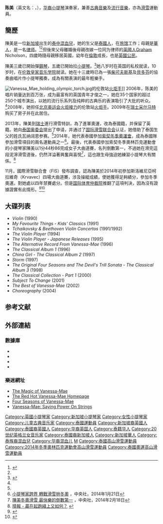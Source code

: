 <!-- 以下国家代码一律按国际奥委会的代码为准。-->
<!-- 总资料-->
{{Infobox person
| name        = 陈美<br>Vanessa-Mae Vanakorn Nicholson 
| image       = Vanessa Mae.jpg
| caption     = 陳美2004年10月21日於倫敦[[皇家節日音樂廳|皇家節日音樂廳]]
| birth_name  = Vanessa-Mae Vanakorn Nicholson
| birth_date = {{birth date and age|df=yes|1978|10|27}}
| birth_place ={{SGP}}
| residence = {{SWI}}[[策馬特|策馬特]]<ref name=zermatt/>
| nationality = {{GBR}}<br>{{THA}}<br>（[[双重国籍|双重国籍]]）<ref name="腾讯">{{Cite web |url=http://sports.qq.com/a/20140210/010608.htm |title=陈美有双重国籍 销百万唱片跻身英国富姐行列 |accessdate=2014-02-22 |archive-date=2014-02-27 |archive-url=https://web.archive.org/web/20140227132148/http://sports.qq.com/a/20140210/010608.htm |dead-url=no }}</ref>
| other_names = Vanessa-Mae、Vanessa Vanakorn
| occupation  = [[小提琴手|小提琴手]]、[[高山滑雪|高山滑雪]]运动员
| 母校= [[皇家音乐学院_(伦敦)|伦敦皇家音乐学院]]
| website = {{URL|www.vanessa-mae.com}}
<!-- 音乐生涯-->
| module1 = {{Infobox Musical artist
| embed = yes
| background = solo_singer
| Origin = {{GBR}}[[倫敦|倫敦]]
| Instrument = [[小提琴|小提琴]]
| Genre = [[流行音乐|Pop]]、[[西洋古典音樂|classical]]、[[techno_music|techno]]
| Years_active = 1990年–至今
| Label = [[索尼音乐娱乐|索尼音乐娱乐]]、[[維京唱片|Virgin]]、[[EMI|EMI]]
}}
<!-- 体育生涯-->
| module2 = {{Infobox sportsperson
| embed            = yes
| event            = [[高山滑雪|高山滑雪]]
| country          = {{THA}}
}}
}}
'''陈美'''（英文名：{{lang|en|'''Vanessa-Mae Vanakorn Nicholson'''}}，{{bd|1978年|10月27日|catIdx=C陈}}），[[华裔|华裔]][[小提琴|小提琴]]演奏家，兼善[[古典音樂|古典音樂]]及[[流行音樂|流行音樂]]，亦為[[滑雪|滑雪]]運動員。

==簡歷==
陳美是一位[[新加坡|新加坡]]出生的[[泰国|泰]][[中国|中]][[混血兒|混血兒]]，她的生父是[[泰國人|泰國人]]，在[[旅馆|旅馆]]工作；母親是[[華人|華人]]，是一名[[律师|律师]]。<ref>{{cite web|url=http://www.independent.co.uk/life-style/a-parting-that-plays-on-the-heart-strings-1336768.html|title=A parting that plays on the heart-strings|first=Jonathan|last=Green|date=13 June 1996|work=The Independent|accessdate=2014-02-22|archive-date=2014-03-09|archive-url=https://web.archive.org/web/20140309052734/http://www.independent.co.uk/life-style/a-parting-that-plays-on-the-heart-strings-1336768.html|dead-url=no}}</ref><ref name="腾讯"/>但後來父母離婚後母親改嫁一位同为律师的[[英國人|英國人]]Graham Nicholson，四歲時隨母親移居英國，幼年在[[倫敦|倫敦]]成長，也是[[英國公民|英國公民]]。

陳美三歲已開始彈[[鋼琴|鋼琴]]，五歲已開始拉[[小提琴|小提琴]]。<ref name>{{cite web| url=http://www.enotes.com/contemporary-musicians/vanessa-mae-biography| publisher=enotes| title=Contemporary Musicians: Vanessa-Mae| accessdate=14 October 2011| archive-date=2009-04-22| archive-url=https://web.archive.org/web/20090422033555/http://www.enotes.com/contemporary-musicians/vanessa-mae-biography| dead-url=no}}</ref>她八岁时在英国的私校就读，10岁时，在[[皇家音乐学院_(伦敦)|伦敦皇家音乐学院]]就读。她在十三歲時已為一張[[柴可夫斯基|柴可夫斯基]]及[[貝多芬|貝多芬]]的協奏曲唱片作小提琴獨奏，成為有關表演的最年輕樂手。

[[File:Vanessa_Mae_holding_olympic_torch.jpg|right]]的伦敦站[[火炬手|火炬手]]]]
2006年，陈美的唱片销量达到百万张，成为最富有的英国青年才俊之一，她在35个国家的超过250个城市演出，以她的流行乐系列及纯粹的古典乐的表演吸引了大批的听众。<ref name="腾讯"/>2008年，她担任[[2008年夏季奥林匹克运动会火炬接力|北京奥运会火炬接力]]的伦敦站[[火炬手|火炬手]]。2009年在[[瑞士|瑞士]][[采尔马特|采尔马特]]购买了房子并在此居住。

2013年，陳美到[[瑞士|瑞士]]進行滑雪特訓，為了進軍奧運，改為泰國籍，并保留了英籍。她向[[泰国奥委会|泰国奥委会]]提出了申请，并通过了[[国际滑雪联合会|国际滑雪联合会]]认证，她借助了泰国生父的姓氏瓦纳阔恩参赛。<ref name="腾讯"/>2014年，她代表泰國參加[[2014年冬季奧林匹克運動會|索契冬季奧運會]]，成為泰國隊參加滑雪項目的兩名運動員之一<ref>[http://www.cna.com.tw/news/firstnews/201401220004-1.aspx 小提琴家跨界 轉戰滑雪拚冬奧] {{Wayback|url=http://www.cna.com.tw/news/firstnews/201401220004-1.aspx |date=20140226044120 }}，中央社，2014年1月21日</ref>。最後，代表泰國參加索契冬季奧林匹克運動會的小提琴家陳美以1分44秒86完成女子大曲道賽，名列倒數第一，不過她在滑完這段泥濘滑雪道後，仍然洋溢著興奮與喜悅<ref>[http://www.cna.com.tw/news/firstnews/201402190003-1.aspx 陳美冬奧滑雪 最快樂的倒數第一] {{Wayback|url=http://www.cna.com.tw/news/firstnews/201402190003-1.aspx |date=20140226050447 }}，中央社，2014年2月18日</ref>，這也跟生母強迫她練習小提琴大有關係。<ref>[http://www.skypost.hk/column/%E9%84%A7%E6%98%8E%E5%84%80/007010001005/%E8%B4%8F%E5%9C%A8%E8%B5%B7%E8%B7%91%E7%B6%AB%E4%B8%8A%E5%8F%88%E5%A6%82%E4%BD%95/128957 晴報 - 贏在起跑綫上又如何？ ] {{webarchive|url=https://web.archive.org/web/20140228213146/http://www.skypost.hk/column/%E9%84%A7%E6%98%8E%E5%84%80/007010001005/%E8%B4%8F%E5%9C%A8%E8%B5%B7%E8%B7%91%E7%B6%AB%E4%B8%8A%E5%8F%88%E5%A6%82%E4%BD%95/128957 |date=2014-02-28 }}</ref>

11月，國際滑雪聯合會（FIS）發布調查，認為陳美於2014年初參加斯洛維尼亞柯拉維奇（Krvavec）四場大曲道賽，涉及操縱成績，使她獲得足夠績分，參加冬季奧運。對她處以四年禁賽處分。但是[[国际体育仲裁院|国际体育仲裁院]]推翻了這項判決，因為沒有證據證實有此情形。<ref name="guardian-overturned">{{cite news | url = https://www.theguardian.com/sport/2015/jun/19/vanessa-mae-skiing-ban-overturned | title = Vanessa-Mae has four-year competitive skiing ban overturned | agency = Press Association | date = 19 June 2015 | work = [[The_Guardian|The Guardian]] | edition = online | location = [[Manchester|Manchester]] | accessdate = 27 June 2015 | archive-date = 2017-05-17 | archive-url = https://web.archive.org/web/20170517102437/https://www.theguardian.com/sport/2015/jun/19/vanessa-mae-skiing-ban-overturned | dead-url = no }}</ref><ref name="cas-20150619">{{cite press release | title = ALPINE SKIING – Vanessa Vanakorn (Mae) appeal: Four-year ban cancelled, but ineligibility to compete in the Sochi 2014 Olympic Winter Games confirmed | date = 19 June 2015 | publisher = Court of Arbitration for Sport | location = Lausanne, Switzerland | accessdate = 27 June 2015 }}</ref>

== 大碟列表 ==
* ''Violin'' (1990)
* ''My Favourite Things - Kids' Classics'' (1991)
* ''Tchaikovsky & Beethoven Violin Concertos'' (1991/1992)
* ''The Violin Player'' (1994)
* ''The Violin Player - Japanese Releases'' (1995)
* ''The Alternative Record From Vanessa-Mae'' (1996)
* ''The Classical Album 1'' (1996)
* ''China Girl - The Classical Album 2'' (1997)
* ''Storm'' (1997)
* ''The Original Four Seasons and The Devil's Trill Sonata - The Classical Album 3'' (1998)
* ''The Classical Collection - Part 1'' (2000)
* ''Subject To Change'' (2001)
* ''The Best of Vanessa-Mae'' (2002)
* ''Choreography'' (2004)

== 参考文献 ==
{{Reflist}}

== 外部連結 ==
=== 數據庫 ===
* {{allmusicguide|11:kxftxqlgldde}}
* {{imdb name|0535316}}
* {{Discogs artist|artist=Vanessa-Mae}}
* {{MusicBrainz artist|id=c75d637d-bcca-4123-9ffa-fab3c01be71a}}

=== 樂迷網址 ===
* [http://vanessa-mae.org/ The Magic of Vanessa-Mae] {{Wayback|url=http://vanessa-mae.org/ |date=20040404193037 }}
* [http://www.vanessamae.com/ The Red Hot Vanessa-Mae Homepage] {{Wayback|url=http://www.vanessamae.com/ |date=20040404235245 }}
* [http://www.vanessamae.org/ Four Seasons of Vanessa-Mae] {{Wayback|url=http://www.vanessamae.org/ |date=20050620073949 }}
* [https://web.archive.org/web/20080514163000/http://www.vanessa-mae.nu/ Vanessa-Mae: Saying Power On Strings]

{{Authority control}}
{{DEFAULTSORT:Vanessa-Mae}}
[[Category:英國小提琴家|Category:英國小提琴家]]
[[Category:新加坡小提琴家|Category:新加坡小提琴家]]
[[Category:女性小提琴家|Category:女性小提琴家]]
[[Category:儿童古典音乐家|Category:儿童古典音乐家]]
[[Category:泰國運動員|Category:泰國運動員]]
[[Category:新加坡裔英國人|Category:新加坡裔英國人]]
[[Category:泰國裔英國人|Category:泰國裔英國人]]
[[Category:华裔英国人|Category:华裔英国人]]
[[Category:泰籍华人|Category:泰籍华人]]
[[Category:20世纪英格兰女音乐家|Category:20世纪英格兰女音乐家]]
[[Category:泰國裔新加坡人|Category:泰國裔新加坡人]]
[[Category:新加坡華人|Category:新加坡華人]]
[[Category:泰族裔混血兒|Category:泰族裔混血兒]]
[[Category:华裔混血儿|Category:华裔混血儿]]
[[Category:陳姓|M]]
[[Category:泰國高山滑雪運動員|Category:泰國高山滑雪運動員]]
[[Category:2014年冬季奧林匹克運動會高山滑雪運動員|Category:2014年冬季奧林匹克運動會高山滑雪運動員]]
[[Category:泰國奧運高山滑雪運動員|Category:泰國奧運高山滑雪運動員]]